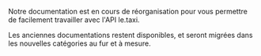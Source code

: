 Notre documentation est en cours de réorganisation pour vous permettre de facilement travailler avec l'API le.taxi.

Les anciennes documentations restent disponibles, et seront migrées dans les nouvelles catégories au fur et à mesure.
